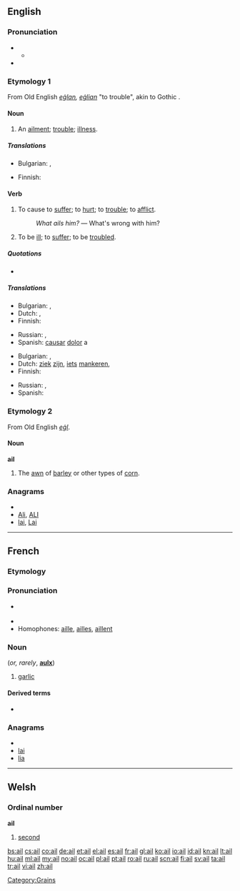 {{also|-ail}}
==English==

===Pronunciation===
* {{a|RP}}
** {{IPA|/eɪl/}}
* {{rhymes|eɪl}}

===Etymology 1===
From Old English ''[[eglan|eġlan]], [[eglian|eġlian]]'' "to trouble", akin to Gothic {{term|𐌰𐌲𐌻𐌾𐌰𐌽|tr=agljan||to distress}}.

====Noun====
{{en-noun}}

# An [[ailment]]; [[trouble]]; [[illness]].

=====Translations=====
{{trans-top|An ailment; trouble; illness}}
* Bulgarian: {{t|bg|болка}},  {{t+|bg|болест}}
{{trans-mid}}
* Finnish: {{t+|fi|vaiva}}
{{trans-bottom}}

====Verb====
{{en-verb}}

# {{transitive}} To cause to [[suffer]]; to [[hurt]]; to [[trouble]]; to [[afflict]].
#: ''What ails him?'' &mdash; What's wrong with him?
# {{intransitive}} To be [[ill]]; to [[suffer]]; to be [[troubled]].

=====Quotations=====
* {{seeCites}}

=====Translations=====
{{trans-top|to cause to suffer}}
* Bulgarian: {{t+|bg|боли}},  {{t|bg|безпокои}}
* Dutch: {{t+|nl|schelen}}, {{t+|nl|mankeren}}
* Finnish: {{t+|fi|vaivata}}
{{trans-mid}}
* Russian: {{t+|ru|тревожить}}, {{t+|ru|беспокоить}}
* Spanish: [[causar]] [[dolor]] a
{{trans-bottom}}

{{trans-top|to be ill}}
* Bulgarian: {{t|bg|болен съм}},  {{t|bg|неразположен съм}}
* Dutch: [[ziek]] [[zijn]], [[iets]] [[mankeren]], {{t|nl|sukkelen}}
* Finnish: {{t+|fi|sairastaa}}
{{trans-mid}}
* Russian: {{t+|ru|болеть}}, {{t+|ru|недомогать}}
* Spanish: {{t+|es|adolecer}}
{{trans-bottom}}

===Etymology 2===
From Old English ''[[eġl]]''.

====Noun====
'''ail'''

# The [[awn]] of [[barley]] or other types of [[corn]].

===Anagrams===
* {{alphagram|ail}}
* [[Ali#English|Ali]], [[ALI#English|ALI]]
* [[lai#English|lai]], [[Lai#English|Lai]]


----

==French==

===Etymology===
{{etyl|la|fr}} {{term|allium|lang=la}}

===Pronunciation===
* {{IPA|/aj/|lang=fr}} {{X-SAMPA|/aj/}}
* {{audio|Fr-Paris--ail.ogg|Audio (Paris)}}
* Homophones: [[aille]], [[ailles]], [[aillent]]

===Noun===
{{fr-noun|m}} (''or, rarely'', '''[[aulx]]''')

# [[garlic]]

====Derived terms====
* {{l|fr|ailler}}

===Anagrams===
* {{alphagram|ail}}
* [[lai#French|lai]]
* [[lia#French|lia]]


----

==Welsh==

===Ordinal number===
'''ail'''

# [[second]]

[[Category:Grains]]

[[bs:ail]]
[[cs:ail]]
[[co:ail]]
[[de:ail]]
[[et:ail]]
[[el:ail]]
[[es:ail]]
[[fr:ail]]
[[gl:ail]]
[[ko:ail]]
[[io:ail]]
[[id:ail]]
[[kn:ail]]
[[lt:ail]]
[[hu:ail]]
[[ml:ail]]
[[my:ail]]
[[no:ail]]
[[oc:ail]]
[[pl:ail]]
[[pt:ail]]
[[ro:ail]]
[[ru:ail]]
[[scn:ail]]
[[fi:ail]]
[[sv:ail]]
[[ta:ail]]
[[tr:ail]]
[[vi:ail]]
[[zh:ail]]
